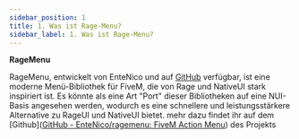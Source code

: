 ---
sidebar_position: 1
title: 1. Was ist Rage-Menu?
sidebar_label: 1. Was ist Rage-Menu?
---

**RageMenu**


RageMenu, entwickelt von EnteNico und auf [GitHub](http://github.com/EnteNico/RageMenu) verfügbar, ist eine moderne Menü-Bibliothek für FiveM, die von Rage und NativeUI stark inspiriert ist. Es könnte als eine Art "Port" dieser Bibliotheken auf eine NUI-Basis angesehen werden, wodurch es eine schnellere und leistungsstärkere Alternative zu RageUI und NativeUI bietet. mehr dazu findet ihr auf dem [Github]([GitHub - EnteNico/ragemenu: FiveM Action Menu](https://github.com/EnteNico/RageMenu)) des Projekts